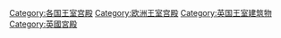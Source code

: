 [[Category:各国王室宫殿|Category:各国王室宫殿]]
[[Category:欧洲王室宫殿|Category:欧洲王室宫殿]]
[[Category:英国王室建筑物|Category:英国王室建筑物]]
[[Category:英國宮殿|Category:英國宮殿]]
